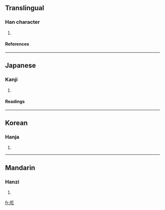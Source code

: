 ==Translingual==
===Han character===
{{Han char|rn=27|rad=厂|as=03|sn=5|four=|canj=一竹心 (MHP)}}
# {{defn|Han}}
====References====
{{Han ref|kx=0160.200|dkj=02895|dj=0367.050|hdz=10068.110|uh=5387|ud=21383}}
----
==Japanese==
===Kanji===
{{ja-kanji|grade=|rs=厂03}}
# {{defn|Japanese}} 
====Readings====
{{ja-readings|on=[[たく]] (taku), [[ちゃく]] (chaku)|kun=[[ひらく]] (hiraku)}}
----
==Korean==
===Hanja===
{{ko-hanja|hangeul=책|rv=chaek|mr=ch'aek}}
# {{defn|Korean}}
----
==Mandarin==
===Hanzi===
{{cmn-hanzi|pin=[[zhé]] (zhe2)|wg=che<sup>2</sup>}}
# {{defn|Mandarin}}

[[fr:厇]]